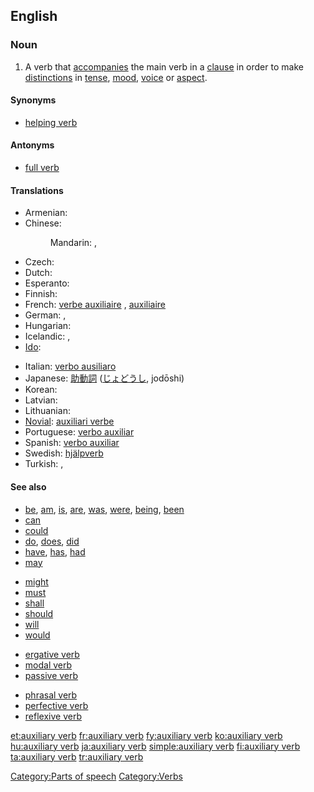 ==English==
{{wikipedia}}

===Noun===
{{en-noun|sg=[[auxiliary]] [[verb]]}}

# {{grammar}} A verb that [[accompany|accompanies]] the main verb in a [[clause]] in order to make [[distinction]]s in [[tense]], [[mood]], [[voice]] or [[aspect]].

====Synonyms====
* [[helping verb]]

====Antonyms====
* [[full verb]]

====Translations====
{{trans-top|a helping verb}}
* Armenian: {{t-|hy|օժանդակ բայ}}
* Chinese:
*: Mandarin: {{t|zh|助動詞|sc=Hani}}, {{t|zh|助动词|tr=zhùdòngcí|sc=Hani}}
* Czech: {{t-|cs|pomocné sloveso|n}}
* Dutch: {{t+|nl|hulpwerkwoord|n}}
* Esperanto: {{t-|eo|helpverbo|xs=Esperanto}}
* Finnish: {{t+|fi|apuverbi}}
* French: [[verbe auxiliaire]] {{m}}, [[auxiliaire]] {{m}}
* German: {{t+|de|Hilfsverb|n}}, {{t+|de|Hilfszeitwort|n}}
* Hungarian: {{t+|hu|segédige}}
* Icelandic: {{t-|is|hjálparsagnorð|n}}, {{t-|is|hjálparsögn|f}}
* [[Ido]]: {{t+|io|helpoverbo|xs=Ido}}
{{trans-mid}}
* Italian: [[verbo ausiliaro]] {{m}}
* Japanese: [[助動詞]] ([[じょどうし]], jodōshi)
* Korean: {{t|ko|조동사|tr=jodongsa|sc=Hang}}
* Latvian: {{t|lv|palīga darbības vārds|m|xs=Latvian}}
* Lithuanian: {{t+|lt|pagalbinis veiksmažodis|m|xs=Lithuanian}}
* [[Novial]]: [[auxiliari verbe]]
* Portuguese: [[verbo auxiliar]]
* Spanish: [[verbo auxiliar]] {{m}}
* Swedish: [[hjälpverb]] {{n}}
* Turkish: {{t+|tr|yardımcı fiil}},  {{t|tr|yardımcı eylem}}
{{trans-bottom}}

====See also====
{{rel-top|examples of auxiliary verbs}}
* [[be]], [[am]], [[is]], [[are]], [[was]], [[were]], [[being]], [[been]]
* [[can]]
* [[could]]
* [[do]], [[does]], [[did]]
* [[have]], [[has]], [[had]]
* [[may]]
{{rel-mid}}
* [[might]]
* [[must]]
* [[shall]]
* [[should]]
* [[will]]
* [[would]]
{{rel-bottom}}

{{rel-top|other types of verbs}}
* [[ergative verb]]
* [[modal verb]]
* [[passive verb]]
{{rel-mid}}
* [[phrasal verb]]
* [[perfective verb]]
* [[reflexive verb]]
{{rel-bottom}}

[[Category:Parts of speech]]
[[Category:Verbs]]

[[et:auxiliary verb]]
[[fr:auxiliary verb]]
[[fy:auxiliary verb]]
[[ko:auxiliary verb]]
[[hu:auxiliary verb]]
[[ja:auxiliary verb]]
[[simple:auxiliary verb]]
[[fi:auxiliary verb]]
[[ta:auxiliary verb]]
[[tr:auxiliary verb]]